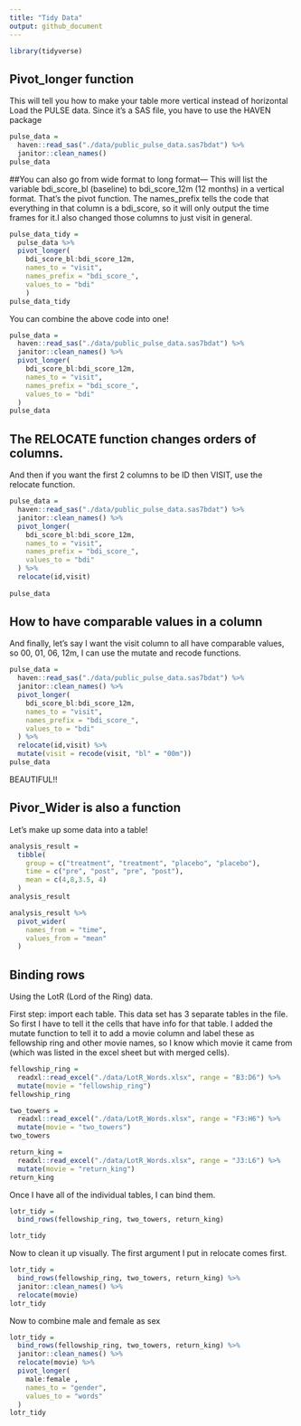 ```yaml
---
title: "Tidy Data"
output: github_document
---
```


```r
library(tidyverse)
```


## Pivot_longer function
This will tell you how to make your table more vertical instead of horizontal 
Load the PULSE data. Since it's a SAS file, you have to use the HAVEN package

```r
pulse_data =
  haven::read_sas("./data/public_pulse_data.sas7bdat") %>% 
  janitor::clean_names()
pulse_data
```
##You can also go from wide format to long format--- 
This will list the variable bdi_score_bl (baseline) to bdi_score_12m (12 months) in a vertical format. That's the pivot function. The names_prefix tells the code that everything in that column is a bdi_score, so it will only output the time frames for it.I also changed those columns to just visit in general. 

```r
pulse_data_tidy =
  pulse_data %>% 
  pivot_longer(
    bdi_score_bl:bdi_score_12m,
    names_to = "visit", 
    names_prefix = "bdi_score_",
    values_to = "bdi"
    )
pulse_data_tidy

```
You can combine the above code into one! 

```r
pulse_data =
  haven::read_sas("./data/public_pulse_data.sas7bdat") %>% 
  janitor::clean_names() %>% 
  pivot_longer(
    bdi_score_bl:bdi_score_12m, 
    names_to = "visit",
    names_prefix = "bdi_score_",
    values_to = "bdi"
  )
pulse_data
```
## The RELOCATE function changes orders of columns. 
And then if you want the first 2 columns to be ID then VISIT, use the relocate function.

```r
pulse_data =
  haven::read_sas("./data/public_pulse_data.sas7bdat") %>% 
  janitor::clean_names() %>% 
  pivot_longer(
    bdi_score_bl:bdi_score_12m, 
    names_to = "visit",
    names_prefix = "bdi_score_",
    values_to = "bdi"
  ) %>% 
  relocate(id,visit) 
  
pulse_data
```
## How to have comparable values in a column
And finally, let's say I want the visit column to all have comparable values, so 00, 01, 06, 12m, I can use the mutate and recode functions. 

```r
pulse_data =
  haven::read_sas("./data/public_pulse_data.sas7bdat") %>% 
  janitor::clean_names() %>% 
  pivot_longer(
    bdi_score_bl:bdi_score_12m, 
    names_to = "visit",
    names_prefix = "bdi_score_",
    values_to = "bdi"
  ) %>% 
  relocate(id,visit) %>% 
  mutate(visit = recode(visit, "bl" = "00m"))
pulse_data
```
BEAUTIFUL!! 

## Pivor_Wider is also a function 

Let's make up some data into a table! 
```r
analysis_result = 
  tibble(
    group = c("treatment", "treatment", "placebo", "placebo"), 
    time = c("pre", "post", "pre", "post"), 
    mean = c(4,8,3.5, 4)
  )
analysis_result
```
```r
analysis_result %>% 
  pivot_wider(
    names_from = "time",
    values_from = "mean"
  )
```
## Binding rows 

Using the LotR (Lord of the Ring) data. 

First step: import each table. This data set has 3 separate tables in the file. So first I have to tell it the cells that have info for that table. I added the mutate function to tell it to add a movie column and label these as fellowship ring and other movie names, so I know which movie it came from (which was listed in the excel sheet but with merged cells). 

```r
fellowship_ring = 
  readxl::read_excel("./data/LotR_Words.xlsx", range = "B3:D6") %>% 
  mutate(movie = "fellowship_ring")
fellowship_ring

two_towers = 
  readxl::read_excel("./data/LotR_Words.xlsx", range = "F3:H6") %>% 
  mutate(movie = "two_towers")
two_towers

return_king = 
  readxl::read_excel("./data/LotR_Words.xlsx", range = "J3:L6") %>% 
  mutate(movie = "return_king")
return_king

```

Once I have all of the individual tables, I can bind them. 

```r
lotr_tidy = 
  bind_rows(fellowship_ring, two_towers, return_king)

lotr_tidy
```
Now to clean it up visually. The first argument I put in relocate comes first. 

```r
lotr_tidy = 
  bind_rows(fellowship_ring, two_towers, return_king) %>% 
  janitor::clean_names() %>% 
  relocate(movie)
lotr_tidy
```
Now to combine male and female as sex

```r
lotr_tidy = 
  bind_rows(fellowship_ring, two_towers, return_king) %>% 
  janitor::clean_names() %>% 
  relocate(movie) %>% 
  pivot_longer(
    male:female , 
    names_to = "gender", 
    values_to = "words"
  )
lotr_tidy
```

